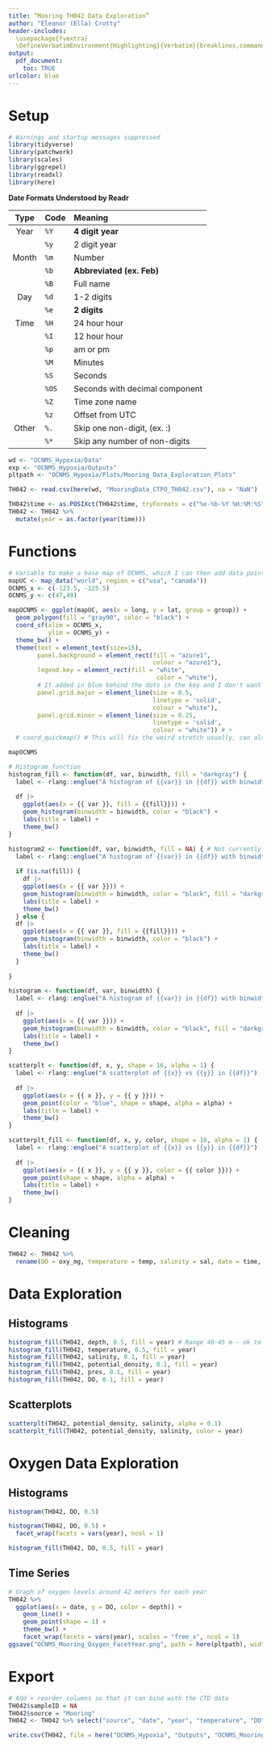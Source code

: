 ```yaml
---
title: “Mooring TH042 Data Exploration”
author: "Eleanor (Ella) Crotty"
header-includes:
  \usepackage{fvextra}
  \DefineVerbatimEnvironment{Highlighting}{Verbatim}{breaklines,commandchars=\\\{\}}
output:
  pdf_document:
    toc: TRUE
urlcolor: blue
---
```


# Setup

```r
# Warnings and startup messages suppressed
library(tidyverse)
library(patchwork)
library(scales)
library(ggrepel)
library(readxl)
library(here)
```

**Date Formats Understood by Readr**

| Type  | Code| Meaning    | 
|:-----:|:-----|:-----------|
| Year  | `%Y` | **4 digit year** |
|       | `%y` | 2 digit year |
| Month | `%m` | Number       |
|       | `%b` | **Abbreviated (ex. Feb)** |
|       | `%B` | Full name |
| Day   | `%d` | 1-2 digits |
|       | `%e` | **2 digits** |
| Time  | `%H` | 24 hour hour |
|       | `%I` | 12 hour hour |
|       | `%p` | am or pm |
|       | `%M` | Minutes |
|       | `%S` | Seconds |
|       | `%OS`| Seconds with decimal component|
|       | `%Z` | Time zone name |
|       | `%z` | Offset from UTC |
| Other | `%.` | Skip one non-digit, (ex. :) |
|       | `%*` | Skip any number of non-digits |

```r
wd <- "OCNMS_Hypoxia/Data"
exp <- "OCNMS_Hypoxia/Outputs"
pltpath <- "OCNMS_Hypoxia/Plots/Mooring_Data_Exploration_Plots"

TH042 <- read.csv(here(wd, "MooringData_CTPO_TH042.csv"), na = "NaN")

TH042$time <- as.POSIXct(TH042$time, tryFormats = c("%e-%b-%Y %H:%M:%S"), tz = "UTC")
TH042 <- TH042 %>%
  mutate(year = as.factor(year(time)))
```

# Functions

```r
# Variable to make a base map of OCNMS, which I can then add data points to
mapUC <- map_data("world", region = c("usa", "canada"))
OCNMS_x <- c(-123.5, -125.5)
OCNMS_y <- c(47,49)

mapOCNMS <- ggplot(mapUC, aes(x = long, y = lat, group = group)) +
  geom_polygon(fill = "gray90", color = "black") +
  coord_sf(xlim = OCNMS_x, 
           ylim = OCNMS_y) +
  theme_bw() +
  theme(text = element_text(size=15),
        panel.background = element_rect(fill = "azure1", 
                                        colour = "azure1"),
        legend.key = element_rect(fill = "white",
                                         color = "white"),
        # It added in blue behind the dots in the key and I don't want that
        panel.grid.major = element_line(size = 0.5, 
                                        linetype = 'solid', 
                                        colour = "white"), 
        panel.grid.minor = element_line(size = 0.25, 
                                        linetype = 'solid', 
                                        colour = "white")) # +
  # coord_quickmap() # This will fix the weird stretch usually, can also do coord_fixed(ratio = 1.3)

mapOCNMS
```

```r
# Histogram function
histogram_fill <- function(df, var, binwidth, fill = "darkgray") {
  label <- rlang::englue("A histogram of {{var}} in {{df}} with binwidth {binwidth}")
  
  df |> 
    ggplot(aes(x = {{ var }}, fill = {{fill}})) + 
    geom_histogram(binwidth = binwidth, color = "black") + 
    labs(title = label) +
    theme_bw()
}

histogram2 <- function(df, var, binwidth, fill = NA) { # Not currently functional
  label <- rlang::englue("A histogram of {{var}} in {{df}} with binwidth {binwidth}")
  
  if (is.na(fill)) {
    df |> 
    ggplot(aes(x = {{ var }})) + 
    geom_histogram(binwidth = binwidth, color = "black", fill = "darkgray") + 
    labs(title = label) +
    theme_bw()
  } else {
  df |> 
    ggplot(aes(x = {{ var }}, fill = {{fill}})) + 
    geom_histogram(binwidth = binwidth, color = "black") + 
    labs(title = label) +
    theme_bw()
  }
  
}

histogram <- function(df, var, binwidth) {
  label <- rlang::englue("A histogram of {{var}} in {{df}} with binwidth {binwidth}")
  
  df |> 
    ggplot(aes(x = {{ var }})) + 
    geom_histogram(binwidth = binwidth, color = "black", fill = "darkgray") + 
    labs(title = label) +
    theme_bw()
}
```

```r
scatterplt <- function(df, x, y, shape = 16, alpha = 1) {
  label <- rlang::englue("A scatterplot of {{x}} vs {{y}} in {{df}}")
  
  df |> 
    ggplot(aes(x = {{ x }}, y = {{ y }})) + 
    geom_point(color = "blue", shape = shape, alpha = alpha) + 
    labs(title = label) +
    theme_bw()
}

scatterplt_fill <- function(df, x, y, color, shape = 16, alpha = 1) {
  label <- rlang::englue("A scatterplot of {{x}} vs {{y}} in {{df}}")
  
  df |> 
    ggplot(aes(x = {{ x }}, y = {{ y }}, color = {{ color }})) + 
    geom_point(shape = shape, alpha = alpha) + 
    labs(title = label) +
    theme_bw()
}
```

# Cleaning

```r
TH042 <- TH042 %>% 
  rename(DO = oxy_mg, temperature = temp, salinity = sal, date = time, potential_density = dens)
```

# Data Exploration

## Histograms
```r
histogram_fill(TH042, depth, 0.5, fill = year) # Range 40-45 m - ok to clip CTD data to that?
histogram_fill(TH042, temperature, 0.5, fill = year)
histogram_fill(TH042, salinity, 0.1, fill = year)
histogram_fill(TH042, potential_density, 0.1, fill = year)
histogram_fill(TH042, pres, 0.1, fill = year)
histogram_fill(TH042, DO, 0.1, fill = year)
```

## Scatterplots

```r
scatterplt(TH042, potential_density, salinity, alpha = 0.1)
scatterplt_fill(TH042, potential_density, salinity, color = year)
```


# Oxygen Data Exploration

## Histograms
```r
histogram(TH042, DO, 0.5)

histogram(TH042, DO, 0.5) +
  facet_wrap(facets = vars(year), ncol = 1)

histogram_fill(TH042, DO, 0.5, fill = year) 
```

## Time Series

```r
# Graph of oxygen levels around 42 meters for each year
TH042 %>% 
  ggplot(aes(x = date, y = DO, color = depth)) +
    geom_line() +
    geom_point(shape = 1) +
    theme_bw() +
    facet_wrap(facets = vars(year), scales = "free_x", ncol = 1)
ggsave("OCNMS_Mooring_Oxygen_FacetYear.png", path = here(pltpath), width = 3000, height = 4000, units = "px")
```

# Export

```r
# Add + reorder columns so that it can bind with the CTD data
TH042$sampleID = NA
TH042$source = "Mooring"
TH042 <- TH042 %>% select("source", "date", "year", "temperature", "DO", "salinity", "potential_density", "pres", "cond", "sampleID") # Just ignoring depth since the mooring's depth reading changes with the currents, but it's always near 42m

write.csv(TH042, file = here("OCNMS_Hypoxia", "Outputs", "OCNMS_Mooring_CleanData.csv"))
```

